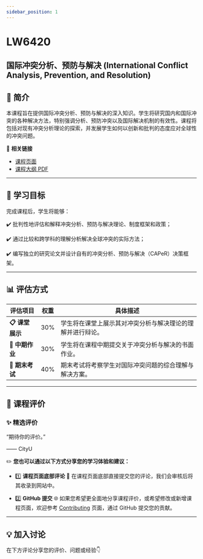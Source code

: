 ```yaml
---
sidebar_position: 1
---
```


# LW6420
## 国际冲突分析、预防与解决 (International Conflict Analysis, Prevention, and Resolution)

## **📘 简介**
本课程旨在提供国际冲突分析、预防与解决的深入知识。学生将研究国内和国际冲突的各种解决方法，特别强调分析、预防冲突以及国际解决机制的有效性。课程将包括对现有冲突分析理论的探索，并发展学生如何以创新和批判的态度应对全球性的冲突问题。

🔗 **相关链接**
- [课程页面](https://www.cityu.edu.hk/catalogue/pg/202425/course/LW6420.htm)
- [课程大纲 PDF](https://www.cityu.edu.hk/catalogue/pg/202425/course/LW6420.pdf)

---

## **🎯 学习目标**

完成课程后，学生将能够：

✔️ 批判性地评估和解释冲突分析、预防与解决理论、制度框架和政策；

✔️ 通过比较和跨学科的理解分析解决全球冲突的实际方法；

✔️ 编写独立的研究论文并设计自有的冲突分析、预防与解决（CAPeR）决策框架。

---

## **📊 评估方式**

| **评估项目**          | **权重** | **具体描述**                                                                                       |
|----------------------|---------|---------------------------------------------------------------------------------------------------|
| **📋 课堂展示**       | 30%     | 学生将在课堂上展示其对冲突分析与解决理论的理解并进行辩论。                                         |
| **📂 中期作业**       | 30%     | 学生将在课程中期提交关于冲突分析与解决的书面作业。                                                 |
| **📂 期末考试**       | 40%     | 期末考试将考察学生对国际冲突问题的综合理解与解决方案。                                             |

---

## **💬 课程评价**

### ✨ **精选评价**
<div className={commentStyles.commentBox}>
    <p className={commentStyles.commentText}>
        “期待你的评价。”
    </p>
    <p className={commentStyles.commentAuthor}>—— CityU</p>
</div>

✏️ **您也可以通过以下方式分享您的学习体验和建议：**

- 1️⃣ **课程页面底部评论**
💬 在课程页面底部直接提交您的评论，我们会审核后将其收录到网站中。

- 2️⃣ **GitHub 提交**
🌐 如果您希望更全面地分享课程评价，或希望修改或新增课程页面，欢迎参考 [Contributing](https://penjc.github.io/cityU-navigator/contributing) 页面，通过 GitHub 提交您的贡献。

---

## **💡 加入讨论**

在下方评论分享您的评价、问题或经验👇
<Utterances />